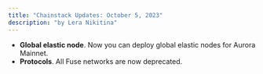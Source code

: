 ```yaml
---
title: "Chainstack Updates: October 5, 2023"
description: "by Lera Nikitina"
---
```

- **Global elastic node**. Now you can deploy global elastic nodes for Aurora Mainnet.
- **Protocols**. All Fuse networks are now deprecated.
